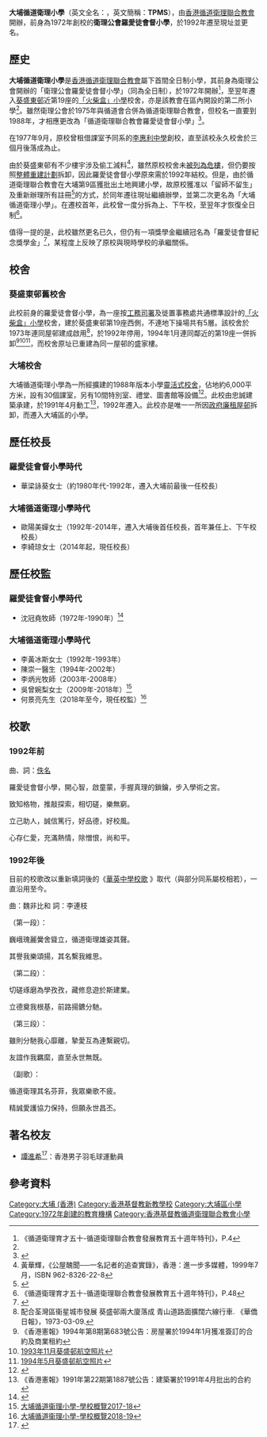 {{Infobox_School
| name = 大埔循道衛理小學<br>Tai Po Methodist School
| other_name = 
| image= 2021年2月的大埔循道衛理小學.jpg
| motto= 明道立德 博學善群
| established= 1972年（羅愛徒會督小學）<br>1992年（現址）
| superintendent = 何景亮博士
| principal = 李綺琼女士
| vice_principal = 陸艷琴女士<br>徐淑貞女士<br>吳月晶女士
| house = 德、智、體、群、靈、美（六社）
| religion = [[基督教|基督教]][[循道宗|循道宗]]
| enrollment = 894人
| school_sponsoring_body = [[香港循道衛理聯合教會|香港循道衛理聯合教會]]（1975年起）<br>衛理公會（1972年-1975年）
| location = {{HKG}}[[新界|新界]]<br>[[大埔_(香港)|大埔]]第9區[[棟樑路|棟樑路]]10號（現址）<br>[[葵涌|葵涌]]葵孝街[[葵盛邨|葵盛東邨]]第5號校舍（舊址）
| tel = (+852)2662 2011
| website = {{URL|http://www.tpms.edu.hk}}
}}
'''大埔循道衛理小學'''（英文全名：'''{{lang|en|Tai Po Methodist School}}'''，英文簡稱：'''TPMS'''），由[[香港循道衛理聯合教會|香港循道衛理聯合教會]]開辦，前身為1972年創校的'''衛理公會羅愛徒會督小學'''，於1992年遷至現址並更名。

==歷史==
'''大埔循道衛理小學'''是[[香港循道衛理聯合教會|香港循道衛理聯合教會]]屬下首間全日制小學，其前身為衛理公會開辦的「衛理公會羅愛徒會督小學」（同為全日制），於1972年開辦<ref>《循道衛理育才五十-循道衛理聯合教會發展教育五十週年特刊》，P.4</ref>，至翌年遷入[[葵盛邨|葵盛東邨]]近第19座的[[「火柴盒」小學|「火柴盒」小學]]校舍，亦是該教會在區內開設的第二所小學<ref name=首任校監/>。雖然衛理公會於1975年與循道會合併為循道衛理聯合教會，但校名一直要到1988年，才相應更改為「循道衛理聯合教會羅愛徒會督小學」<ref>{{Cite web |url=http://hk.yoshioris.com/joke.asp?tid=30 |title=學校中文全名 |access-date=2021-01-26 |archive-date=2021-02-01 |archive-url=https://web.archive.org/web/20210201103907/http://hk.yoshioris.com/joke.asp?tid=30 |dead-url=no }}</ref>。

在1977年9月，原校曾租借課室予同系的[[循道衞理聯合教會李惠利中學|李惠利中學]]創校，直至該校永久校舍於三個月後落成為止。

由於葵盛東邨有不少樓宇涉及偷工減料<ref>黃華輝，《公屋醜聞──一名記者的追查實錄》，香港：進一步多媒體，1999年7月，ISBN 962-8326-22-8</ref>，雖然原校校舍未[[26座問題公屋醜聞|被列為危樓]]，但仍要按照[[整體重建計劃|整體重建計劃]]拆卸，因此羅愛徒會督小學原來需於1992年結校。但是，由於循道衛理聯合教會在大埔第9區獲批出土地興建小學，故原校獲准以「留師不留生」及重新辦理所有註冊<ref>{{Cite web |url=https://applications.edb.gov.hk/schoolsearch/schoolinfo.aspx?langno=2&scrn=115703000123&type= |title=學校搜尋-大埔循道衛理小學 |access-date=2021-01-24 |archive-date=2021-01-31 |archive-url=https://web.archive.org/web/20210131175325/https://applications.edb.gov.hk/schoolsearch/schoolinfo.aspx?langno=2&scrn=115703000123&type= |dead-url=no }}</ref>的方式，於同年遷往現址繼續辦學，並第二次更名為「大埔循道衛理小學」。在遷校首年，此校曾一度分拆為上、下午校，至翌年才恢復全日制<ref>《循道衛理育才五十-循道衛理聯合教會發展教育五十週年特刊》，P.48</ref>。

值得一提的是，此校雖然更名已久，但仍有一項獎學金繼續冠名為「羅愛徒會督紀念獎學金」<ref>{{Cite web |url=http://www.tpms.edu.hk/%e5%ad%b8%e7%94%9f%e8%a1%a8%e7%8f%be%e5%8f%8a%e6%b4%bb%e5%8b%95/%e5%ad%b8%e7%94%9f%e5%ad%b8%e8%a1%93%e8%a1%a8%e7%8f%be/201516%e7%8d%8e%e5%ad%b8%e9%87%91/ |title=大埔循道衛理小學-2015/16獎學金 |access-date=2021-01-24 |archive-date=2017-04-30 |archive-url=https://web.archive.org/web/20170430103726/http://www.tpms.edu.hk/%E5%AD%B8%E7%94%9F%E8%A1%A8%E7%8F%BE%E5%8F%8A%E6%B4%BB%E5%8B%95/%E5%AD%B8%E7%94%9F%E5%AD%B8%E8%A1%93%E8%A1%A8%E7%8F%BE/201516%E7%8D%8E%E5%AD%B8%E9%87%91/ |dead-url=no }}</ref>，某程度上反映了原校與現時學校的承繼關係。

==校舍==
===葵盛東邨舊校舍===
此校前身的羅愛徒會督小學，為一座按[[工務司署|工務司署]]及徙置事務處共通標準設計的[[「火柴盒」小學|「火柴盒」小學]]校舍，建於葵盛東邨第19座西側，不連地下操場共有5層。該校舍於1973年連同屋邨建成啟用<ref>配合荃灣區衞星城市發展 葵盛邨兩大廈落成 青山道路面擴闊六線行車. 《華僑日報》，1973-03-09.</ref>，於1992年停用，1994年1月連同鄰近的第19座一併拆卸<ref>《香港憲報》1994年第8期第683號公告：房屋署於1994年1月獲准簽訂的合約及商業租約</ref><ref>[https://www.hkmapservice.gov.hk/OneStopSystem/map-search/getPreviewFile?itemId=DAP&sheetNo=A36021 1993年11月葵盛邨航空照片]</ref><ref>[https://www.hkmapservice.gov.hk/OneStopSystem/map-search/getPreviewFile?itemId=DAP&sheetNo=A38167 1994年5月葵盛邨航空照片]</ref>，而校舍原址已重建為同一屋邨的盛家樓。

===大埔校舍===
大埔循道衛理小學為一所經擴建的1988年版本小學[[靈活式校舍|靈活式校舍]]，佔地約6,000平方米，設有30個課室，另有10間特別室、禮堂、圖書館等設備<ref>{{Cite web |url=https://www.chsc.hk/psp2020/sch_detail.php?lang_id=2&sch_id=382&return_page=sch_list.php%3Flang_id%3D2%26search_mode%3D%26frmMode%3Dpagebreak%26district_id%3D14%26sort_id%3D-1 |title=小學概覽2020-大埔循道衛理小學 |access-date=2021-01-24 |archive-date=2020-10-30 |archive-url=https://web.archive.org/web/20201030170137/https://www.chsc.hk/psp2020/sch_detail.php?lang_id=2&sch_id=382&return_page=sch_list.php%3Flang_id%3D2%26search_mode%3D%26frmMode%3Dpagebreak%26district_id%3D14%26sort_id%3D-1 |dead-url=no }}</ref>。此校由忠誠建築承建，於1991年4月動工<ref>《香港憲報》1991年第22期第1887號公告：建築署於1991年4月批出的合約</ref>，1992年遷入。此校亦是唯一一所因[[政府廉租屋|政府廉租屋邨]]拆卸，而遷入大埔區的小學。

==歷任校長==
===羅愛徒會督小學時代===
*華梁詠葵女士（約1980年代-1992年，遷入大埔前最後一任校長）

===大埔循道衛理小學時代===
*歐陽美嬋女士（1992年-2014年，遷入大埔後首任校長，首年兼任上、下午校校長）
*李綺琼女士（2014年起，現任校長）

==歷任校監==
===羅愛徒會督小學時代===
*沈冠堯牧師（1972年-1990年）<ref name=首任校監>{{Cite web |url=http://www.christianweekly.net/2010/ta20669.htm |title=沈冠堯牧師信心之旅 啟發教會社關服務先河 |access-date=2021-01-24 |archive-date=2014-04-04 |archive-url=https://web.archive.org/web/20140404201437/http://christianweekly.net/2010/ta20669.htm |dead-url=no }}</ref>

===大埔循道衛理小學時代===
*李黃冰斯女士（1992年-1993年）
*陳崇一醫生（1994年-2002年）
*李炳光牧師（2003年-2008年）
*吳曾婉梨女士（2009年-2018年）<ref>[http://www.tpms.edu.hk/html/wp-content/uploads/2015/09/%E5%A4%A7%E5%9F%94%E5%BE%AA%E9%81%93%E8%A1%9E%E7%90%86%E5%B0%8F%E5%AD%B8_%E5%AD%B8%E6%A0%A1%E6%A6%82%E8%A6%BD2017-18V5-1.pdf 大埔循道衞理小學-學校概覽2017-18]</ref>
*何景亮先生（2018年至今，現任校監）<ref>[https://www.tpms.edu.hk/html/wp-content/uploads/2018/09/%E5%A4%A7%E5%9F%94%E5%BE%AA%E9%81%93%E8%A1%9E%E7%90%86%E5%B0%8F%E5%AD%B8_%E5%AD%B8%E6%A0%A1%E6%A6%82%E8%A6%BD2018-19V5A.pdf 大埔循道衞理小學-學校概覽2018-19]</ref>

==校歌==
===1992年前===
曲、詞：[[佚名|佚名]]

羅愛徒會督小學，開心智，啟童蒙，手握真理的鎖鑰，步入學術之宮。

致知格物，推敲探索，相切磋，樂無窮。

立己助人，誠信篤行，好品德，好校風。

心存仁愛，充滿熱情，除憎恨，尚和平。

===1992年後===
目前的校歌改以重新填詞後的《[https://zh.wikisource.org/wiki/華英中學校歌 華英中學校歌] {{Wayback|url=https://zh.wikisource.org/wiki/%E8%8F%AF%E8%8B%B1%E4%B8%AD%E5%AD%B8%E6%A0%A1%E6%AD%8C |date=20210801080030 }}》取代（與部分同系屬校相若），一直沿用至今。

曲：魏非比和 詞：李連枝

（第一段）：

巍峨瑰麗黌舍聳立，循道衛理雄姿其聲。

其譽我樂頌揚，其名繫我維思。

（第二段）：

切磋琢磨為學孜孜，藏修息遊於斯建業。

立德奠我根基，前路揚鑣分馳。

（第三段）：

雖則分馳我心靡離，摯愛互為連繫親切。

友誼作我羈縻，直至永世無既。

（副歌）：

循道衛理其名芬菲，我眾樂歌不疲。

精誠愛護協力保持，但願永世昌丕。

==著名校友==
*[[譚進希|譚進希]]<ref>{{Cite web |url=http://www.hkssf-nt.org.hk/district/primary/Result/TP/BD/ACRO-TPBD-0405-Result.pdf |title=2004 – 2005 年度大埔區小學分會 校際羽毛球比賽成績，2004年/2005年 |accessdate=2018-08-26 |archive-date=2009-03-06 |archive-url=https://web.archive.org/web/20090306155846/http://hkssf-nt.org.hk/district/primary/Result/TP/BD/ACRO-TPBD-0405-Result.pdf |dead-url=yes }}</ref>：香港男子羽毛球運動員

==參考資料==
{{reflist}}

{{香港基督教循道衛理聯合教會學校}}
[[Category:大埔_(香港)|Category:大埔 (香港)]]
[[Category:香港基督教新教學校|Category:香港基督教新教學校]]
[[Category:大埔區小學|Category:大埔區小學]]
[[Category:1972年創建的教育機構|Category:1972年創建的教育機構]]
[[Category:香港基督教循道衛理聯合教會小學|Category:香港基督教循道衛理聯合教會小學]]